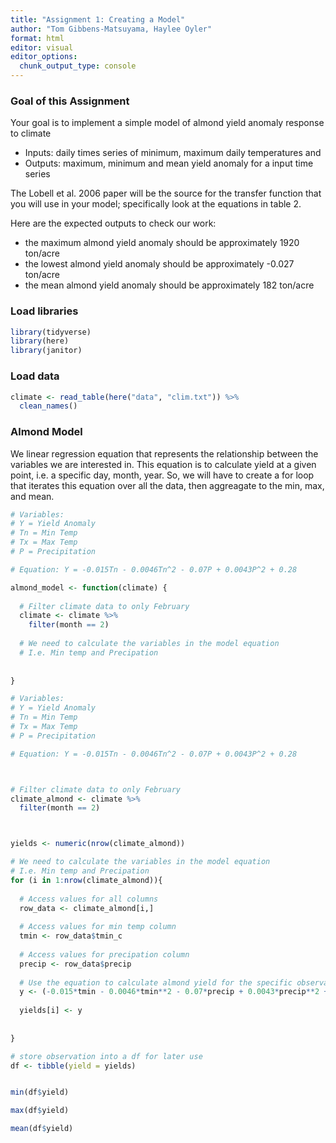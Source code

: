 ```yaml
---
title: "Assignment 1: Creating a Model"
author: "Tom Gibbens-Matsuyama, Haylee Oyler"
format: html
editor: visual
editor_options: 
  chunk_output_type: console
---
```


### Goal of this Assignment

Your goal is to implement a simple model of almond yield anomaly response to climate

-   Inputs: daily times series of minimum, maximum daily temperatures and
-   Outputs: maximum, minimum and mean yield anomaly for a input time series

The Lobell et al. 2006 paper will be the source for the transfer function that you will use in your model; specifically look at the equations in table 2.

Here are the expected outputs to check our work:

-   the maximum almond yield anomaly should be approximately 1920 ton/acre
-   the lowest almond yield anomaly should be approximately -0.027 ton/acre
-   the mean almond yield anomaly should be approximately 182 ton/acre

### Load libraries

```r
library(tidyverse)
library(here)
library(janitor)
```

### Load data

```r
climate <- read_table(here("data", "clim.txt")) %>% 
  clean_names()
```

### Almond Model
We linear regression equation that represents the relationship between the variables we are interested in. This equation is to calculate yield at a given point, i.e. a specific day, month, year. So, we will have to create a for loop that iterates this equation over all the data, then aggreagate to the min, max, and mean. 
```r
# Variables:
# Y = Yield Anomaly 
# Tn = Min Temp
# Tx = Max Temp
# P = Precipitation

# Equation: Y = -0.015Tn - 0.0046Tn^2 - 0.07P + 0.0043P^2 + 0.28

almond_model <- function(climate) {
  
  # Filter climate data to only February
  climate <- climate %>% 
    filter(month == 2)
  
  # We need to calculate the variables in the model equation
  # I.e. Min temp and Precipation
  
  
}
```

```r
# Variables:
# Y = Yield Anomaly 
# Tn = Min Temp
# Tx = Max Temp
# P = Precipitation

# Equation: Y = -0.015Tn - 0.0046Tn^2 - 0.07P + 0.0043P^2 + 0.28



# Filter climate data to only February
climate_almond <- climate %>% 
  filter(month == 2)



yields <- numeric(nrow(climate_almond))

# We need to calculate the variables in the model equation
# I.e. Min temp and Precipation
for (i in 1:nrow(climate_almond)){
  
  # Access values for all columns 
  row_data <- climate_almond[i,]
  
  # Access values for min temp column
  tmin <- row_data$tmin_c
  
  # Access values for precipation column
  precip <- row_data$precip
  
  # Use the equation to calculate almond yield for the specific observation
  y <- (-0.015*tmin - 0.0046*tmin**2 - 0.07*precip + 0.0043*precip**2 + 0.28)
  
  yields[i] <- y
  
  
}

# store observation into a df for later use
df <- tibble(yield = yields)


min(df$yield)

max(df$yield)

mean(df$yield)
```

